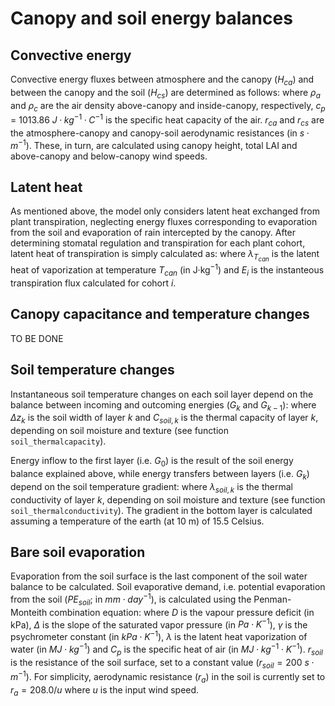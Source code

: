 # Canopy and soil energy balances

## Convective energy
Convective energy fluxes between atmosphere and the canopy ($H_{ca}$) and between the canopy and the soil ($H_{cs}$) are determined as follows:
\begin{eqnarray}
H_{ca} &=& \frac{\rho_{a} \cdot c_p}{r_{ca}}\cdot (T_{can} - T_a) \\
H_{cs} &=& \frac{\rho_{c} \cdot c_p}{r_{cs}}\cdot (T_{can} - T_{soil})
\end{eqnarray}
where $\rho_{a}$ and $\rho_{c}$ are the air density above-canopy and inside-canopy, respectively, $c_{p}$ = 1013.86 $J·kg^{-1}·C^{-1}$ is the specific heat capacity of the air. $r_{ca}$ and $r_{cs}$ are the atmosphere-canopy and canopy-soil aerodynamic resistances (in $s·m^{-1}$). These, in turn, are calculated using canopy height, total LAI and above-canopy and below-canopy wind speeds.

## Latent heat
As mentioned above, the model only considers latent heat exchanged from plant transpiration, neglecting energy fluxes corresponding to evaporation from the soil and evaporation of rain intercepted by the canopy. After determining stomatal regulation and transpiration for each plant cohort, latent heat of transpiration is simply calculated as:
\begin{equation}
LE_{c} = \lambda_{T_{can}} \sum_{i}{E_i}
\end{equation}
where $\lambda_{T_{can}}$ is the latent heat of vaporization at temperature $T_{can}$ (in J·kg$^{-1}$) and $E_i$ is the instanteous transpiration flux calculated for cohort $i$.

## Canopy capacitance and temperature changes

TO BE DONE

## Soil temperature changes

Instantaneous soil temperature changes on each soil layer depend on the balance between incoming and outcoming energies ($G_k$ and $G_{k-1}$):
\begin{equation}
\frac{\delta T_{soil,k}}{\delta t} = \frac{G_k - G_{k-1}}{C_{soil,k} \cdot \Delta z_k}
\end{equation}
where $\Delta z_k$ is the soil width of layer $k$ and $C_{soil,k}$ is the thermal capacity of layer $k$, depending on soil moisture and texture (see function `soil_thermalcapacity`).

Energy inflow to the first layer (i.e. $G_0$) is the result of the soil energy balance explained above, while energy transfers between layers (i.e. $G_k$) depend on the soil temperature gradient:
\begin{eqnarray}
G_0 &=& K_{abs,sa} + L_{abs,sa} - L_{em,s} + L_{abs,sc} + H_{cs}\\
G_k &=& \lambda_{soil,k} \cdot \frac{\delta T_{soil,k}}{\delta z}
\end{eqnarray}
where $\lambda_{soil,k}$ is the thermal conductivity of layer $k$, depending on soil moisture and texture (see function `soil_thermalconductivity`). The gradient in the bottom layer is calculated assuming a temperature of the earth (at 10 m) of 15.5 Celsius.

## Bare soil evaporation
Evaporation from the soil surface is the last component of the soil water balance to be calculated. Soil evaporative demand, i.e. potential evaporation from the soil ($PE_{soil}$; in $mm\cdot day^{-1}$), is calculated using the Penman-Monteith combination equation:
\begin{equation}
PE_{soil} = \frac{1}{\lambda} \cdot \frac{\Delta \cdot R_{n,soil} + D \cdot (\rho \cdot C_p/r_a)}{\Delta + \gamma \cdot (1 + r_{soil}/r_a)}
\end{equation}
where  $D$ is the vapour pressure deficit (in kPa), $\Delta$  is the slope of the saturated vapor pressure (in $Pa \cdot K^{-1}$), $\gamma$ is the psychrometer constant (in $kPa\cdot K^{-1}$), $\lambda$ is the latent heat vaporization of water (in $MJ\cdot kg^{-1}$) and $C_p$ is the specific heat of air (in $MJ\cdot kg^{-1}\cdot K^{-1}$). $r_{soil}$ is the resistance of the soil surface, set to a constant value ($r_{soil} = 200$ $s\cdot m^{-1}$). For simplicity, aerodynamic resistance ($r_a$) in the soil is currently set to $r_a = 208.0/u$ where $u$ is the input wind speed.
